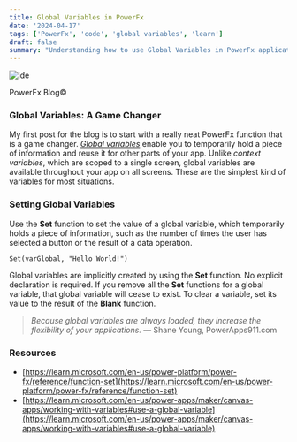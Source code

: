 ```yaml
---
title: Global Variables in PowerFx
date: '2024-04-17'
tags: ['PowerFx', 'code', 'global variables', 'learn']
draft: false
summary: "Understanding how to use Global Variables in PowerFx applications."
---
```


<div style={{ textAlign: 'center' }}>
  <img src="/static/images/code_var.png" alt="ide" />
  <p>PowerFx Blog©</p>
</div>

### Global Variables: A Game Changer

My first post for the blog is to start with a really neat PowerFx function that is a game changer. _[Global variables](https://learn.microsoft.com/en-us/power-apps/maker/canvas-apps/working-with-variables#use-a-global-variable)_ enable you to temporarily hold a piece of information and reuse it for other parts of your app. Unlike _context variables_, which are scoped to a single screen, global variables are available throughout your app on all screens. These are the simplest kind of variables for most situations.

### Setting Global Variables

Use the **Set** function to set the value of a global variable, which temporarily holds a piece of information, such as the number of times the user has selected a button or the result of a data operation.

```powerfx
Set(varGlobal, "Hello World!")
```

Global variables are implicitly created by using the **Set** function. No explicit declaration is required. If you remove all the **Set** functions for a global variable, that global variable will cease to exist. To clear a variable, set its value to the result of the **Blank** function.

> _Because global variables are always loaded, they increase the flexibility of your applications._ 
> — Shane Young, PowerApps911.com

### Resources

- [https://learn.microsoft.com/en-us/power-platform/power-fx/reference/function-set](https://learn.microsoft.com/en-us/power-platform/power-fx/reference/function-set)
- [https://learn.microsoft.com/en-us/power-apps/maker/canvas-apps/working-with-variables#use-a-global-variable](https://learn.microsoft.com/en-us/power-apps/maker/canvas-apps/working-with-variables#use-a-global-variable)

